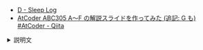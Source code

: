 
<Meta title="ABC305/ABC305-D" />
<Slide src={Png} layout="fullscreen" />

- [D \- Sleep Log](https://atcoder.jp/contests/abc305/tasks/abc305_d)
- [AtCoder ABC305 A～F の解説スライドを作ってみた \(追記: G も\) \#AtCoder \- Qiita](https://qiita.com/hossie/items/bb08bf6abe92b2f85269)

<details>
<summary>説明文</summary>

</details>
